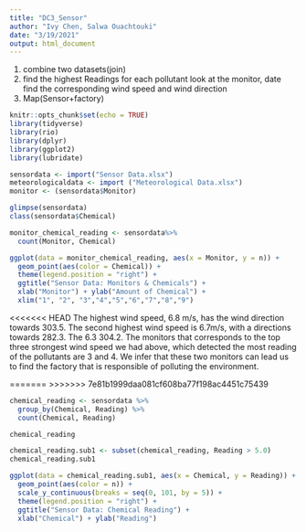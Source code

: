 ```yaml
---
title: "DC3_Sensor"
author: "Ivy Chen, Salwa Ouachtouki"
date: "3/19/2021"
output: html_document
---
```


1. combine two datasets(join)
2. find the highest Readings for each pollutant
look at the monitor, date find the corresponding wind speed and wind direction
3. Map(Sensor+factory)


```r
knitr::opts_chunk$set(echo = TRUE)
library(tidyverse)
library(rio)
library(dplyr)
library(ggplot2)
library(lubridate)

sensordata <- import("Sensor Data.xlsx")
meteorologicaldata <- import ("Meteorological Data.xlsx")
monitor <- (sensordata$Monitor)

glimpse(sensordata)
class(sensordata$Chemical) 
```
```r
monitor_chemical_reading <- sensordata%>%
  count(Monitor, Chemical)
```

```r
ggplot(data = monitor_chemical_reading, aes(x = Monitor, y = n)) +
  geom_point(aes(color = Chemical)) + 
  theme(legend.position = "right") +
  ggtitle("Sensor Data: Monitors & Chemicals") +
  xlab("Monitor") + ylab("Amount of Chemical") +
  xlim("1", "2", "3","4","5","6","7","8","9")
```

<<<<<<< HEAD
The highest wind speed, 6.8 m/s, has the wind direction towards 303.5. The second highest wind speed is 6.7m/s, with a directions towards 282.3. The  6.3 304.2. The monitors that corresponds to the top three strongest wind speed we had above, which detected the most reading of the pollutants are 3 and 4. We infer that these two monitors can lead us to find the factory that is responsible of polluting the environment.


=======
>>>>>>> 7e81b1999daa081cf608ba77f198ac4451c75439
```r
chemical_reading <- sensordata %>% 
  group_by(Chemical, Reading) %>% 
  count(Chemical, Reading)

chemical_reading 

chemical_reading.sub1 <- subset(chemical_reading, Reading > 5.0)
chemical_reading.sub1

ggplot(data = chemical_reading.sub1, aes(x = Chemical, y = Reading)) +
  geom_point(aes(color = n)) + 
  scale_y_continuous(breaks = seq(0, 101, by = 5)) +
  theme(legend.position = "right") +
  ggtitle("Sensor Data: Chemical Reading") +
  xlab("Chemical") + ylab("Reading") 

```